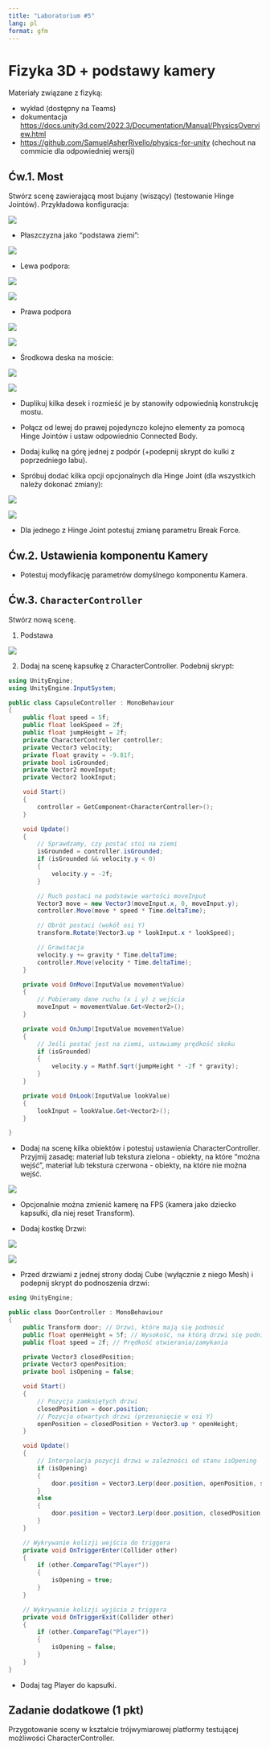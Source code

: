 ```yaml
---
title: "Laboratorium #5"
lang: pl
format: gfm
---
```


# Fizyka 3D + podstawy kamery

Materiały związane z fizyką:

* wykład (dostępny na Teams)
* dokumentacja <https://docs.unity3d.com/2022.3/Documentation/Manual/PhysicsOverview.html>
* <https://github.com/SamuelAsherRivello/physics-for-unity> (chechout na commicie dla odpowiedniej wersji)

## Ćw.1. Most

Stwórz scenę zawierającą most bujany (wiszący) (testowanie Hinge Jointów).
Przykładowa konfiguracja:

![](images/e6.png)

* Płaszczyzna jako "podstawa ziemi":

![](images/e1.png)

* Lewa podpora:

![](images/e2.png)

![](images/e3.png)

* Prawa podpora

![](images/e4.png)

![](images/e5.png)

* Środkowa deska na moście:

![](images/e7.png)

![](images/e8.png)

* Duplikuj kilka desek i rozmieść je by stanowiły odpowiednią konstrukcję mostu.

* Połącz od lewej do prawej pojedynczo kolejno elementy za pomocą Hinge Jointów i ustaw odpowiednio Connected Body.

* Dodaj kulkę na górę jednej z podpór (+podepnij skrypt do kulki z poprzedniego labu).

* Spróbuj dodać kilka opcji opcjonalnych dla Hinge Joint (dla wszystkich należy dokonać zmiany):

![](images/e9.png)

![](images/e10.png)

* Dla jednego z Hinge Joint potestuj zmianę parametru Break Force.

## Ćw.2. Ustawienia komponentu Kamery

* Potestuj modyfikację parametrów domyślnego komponentu Kamera.

## Ćw.3. `CharacterController`

Stwórz nową scenę.

1. Podstawa

![](images/e11.png)

2. Dodaj na scenę kapsułkę z CharacterController. Podebnij skrypt:

```csharp
using UnityEngine;
using UnityEngine.InputSystem;

public class CapsuleController : MonoBehaviour
{
    public float speed = 5f;
    public float lookSpeed = 2f;
    public float jumpHeight = 2f;
    private CharacterController controller;
    private Vector3 velocity;
    private float gravity = -9.81f;
    private bool isGrounded;
    private Vector2 moveInput;
    private Vector2 lookInput;

    void Start()
    {
        controller = GetComponent<CharacterController>();
    }

    void Update()
    {
        // Sprawdzamy, czy postać stoi na ziemi
        isGrounded = controller.isGrounded;
        if (isGrounded && velocity.y < 0)
        {
            velocity.y = -2f;
        }

        // Ruch postaci na podstawie wartości moveInput
        Vector3 move = new Vector3(moveInput.x, 0, moveInput.y);
        controller.Move(move * speed * Time.deltaTime);

        // Obrót postaci (wokół osi Y)
        transform.Rotate(Vector3.up * lookInput.x * lookSpeed);

        // Grawitacja
        velocity.y += gravity * Time.deltaTime;
        controller.Move(velocity * Time.deltaTime);
    }

    private void OnMove(InputValue movementValue)
    {
        // Pobieramy dane ruchu (x i y) z wejścia
        moveInput = movementValue.Get<Vector2>();
    }

    private void OnJump(InputValue movementValue)
    {
        // Jeśli postać jest na ziemi, ustawiamy prędkość skoku
        if (isGrounded)
        {
            velocity.y = Mathf.Sqrt(jumpHeight * -2f * gravity);
        }
    }

    private void OnLook(InputValue lookValue)
    {
        lookInput = lookValue.Get<Vector2>();
    }

}
```

* Dodaj na scenę kilka obiektów i potestuj ustawienia CharacterController. Przyjmij zasadę: materiał lub tekstura zielona - obiekty, na które "można wejść", materiał lub tekstura czerwona - obiekty, na które nie można wejść.


![](images/e12.png)

* Opcjonalnie można zmienić kamerę na FPS (kamera jako dziecko kapsułki, dla niej reset Transform).

* Dodaj kostkę Drzwi:


![](images/e13.png)

![](images/e14.png)

* Przed drzwiami z jednej strony dodaj Cube (wyłącznie z niego Mesh) i podepnij skrypt do podnoszenia drzwi:

```csharp
using UnityEngine;

public class DoorController : MonoBehaviour
{
    public Transform door; // Drzwi, które mają się podnosić
    public float openHeight = 5f; // Wysokość, na którą drzwi się podniosą
    public float speed = 2f; // Prędkość otwierania/zamykania

    private Vector3 closedPosition;
    private Vector3 openPosition;
    private bool isOpening = false;

    void Start()
    {
        // Pozycja zamkniętych drzwi
        closedPosition = door.position;
        // Pozycja otwartych drzwi (przesunięcie w osi Y)
        openPosition = closedPosition + Vector3.up * openHeight;
    }

    void Update()
    {
        // Interpolacja pozycji drzwi w zależności od stanu isOpening
        if (isOpening)
        {
            door.position = Vector3.Lerp(door.position, openPosition, speed * Time.deltaTime);
        }
        else
        {
            door.position = Vector3.Lerp(door.position, closedPosition, speed * Time.deltaTime);
        }
    }

    // Wykrywanie kolizji wejścia do triggera
    private void OnTriggerEnter(Collider other)
    {
        if (other.CompareTag("Player"))
        {
            isOpening = true;
        }
    }

    // Wykrywanie kolizji wyjścia z triggera
    private void OnTriggerExit(Collider other)
    {
        if (other.CompareTag("Player"))
        {
            isOpening = false;
        }
    }
}
```

* Dodaj tag Player do kapsułki.

## Zadanie dodatkowe (1 pkt)

Przygotowanie sceny w kształcie trójwymiarowej platformy testującej możliwości CharacterController.

